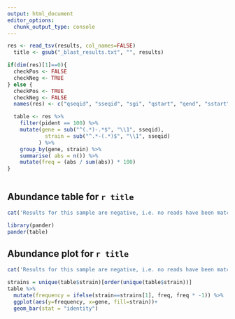 ---
output: html_document
editor_options: 
  chunk_output_type: console
---



```{r, include=FALSE}
res <- read_tsv(results, col_names=FALSE)
  title <- gsub("_blast_results.txt", "", results)

if(dim(res)[1]==0){
  checkPos <- FALSE
  checkNeg <- TRUE
} else {
  checkPos <- TRUE
  checkNeg <- FALSE
  names(res) <- c("qseqid", "sseqid", "sgi", "qstart", "qend", "sstart", "send", "pident", "mismatch", "nident", "evalue")

  table <- res %>%
    filter(pident == 100) %>%
    mutate(gene = sub("^(.*)-.*$", "\\1", sseqid),
            strain = sub("^.*-(.*)$", "\\1", sseqid)
          ) %>%
    group_by(gene, strain) %>%
    summarise( abs = n()) %>%
    mutate(freq = (abs / sum(abs)) * 100)
}



```




## Abundance table for `r title`

```{r, eval=checkNeg, results='asis', echo=FALSE}
cat('Results for this sample are negative, i.e. no reads have been matched to any sequence in the database.\n')
```


```{r, results='asis', echo=FALSE, eval=checkPos}
library(pander)
pander(table)
```


## Abundance plot for `r title`


```{r, eval=checkNeg, results='asis', echo=FALSE}
cat('Results for this sample are negative, i.e. no reads have been matched to any sequence in the database.\n')
```


```{r, echo=FALSE, eval=checkPos}
strains = unique(table$strain)[order(unique(table$strain))]
table %>%
  mutate(frequency = ifelse(strain==strains[1], freq, freq * -1)) %>%
  ggplot(aes(y=frequency, x=gene, fill=strain))+
  geom_bar(stat = "identity")
```

